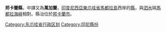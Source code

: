 {{Infobox settlement
|official_name          = 邦卡蘭縣
|native_name            =  {{Lang|id|Bangkalan Regency}}|nickname               = 
|motto                  = 
|image_skyline          = Locator Bangkalan Regency.png
|imagesize              = 300px
|image_caption          = 邦卡蘭位置图
|image_flag             = 
|image_seal             = Lambang Bangkalan.png
|image_shield           = 
|image_map              = 
|mapsize                = 
|map_caption            = 
|pushpin_map            = 
|pushpin_mapsize        =
|subdivision_type       = 國家
|subdivision_name       = {{IDN}}
|subdivision_type1      = 省份
|subdivision_name1      = [[東爪哇省|東爪哇省]]
|subdivision_type2      = 
|subdivision_name2      = 
|government_type        = 
|leader_title           = 
|leader_name            = 
|leader_title1          =  <!-- for places with, say, both a mayor and a city manager -->
|leader_name1           = R.K.H. Fuad Amin Imron
|leader_title2          =
|leader_name2           =
|leader_title3          =
|leader_name3           = 
|established_title      =  <!-- Settled -->
|established_date       = 
|established_title2     =  <!-- Incorporated (town) -->
|established_date2      = 
|established_title3     =  <!-- Incorporated (city) -->
|established_date3      = 
|area_magnitude         = 
|area_total_km2             = 1260 
|area_total_sq_mi        = 
|area_land_km2              = 
|area_land_sq_mi         = 
|area_water_km2             = 
|area_water_sq_mi        = 
|area_water_percent     = 
|area_urban_km2             = 
|area_urban_sq_mi        = 
|area_metro_km2             = 
|area_metro_sq_mi        = 
|population_as_of       = 2005年
|population_note        = 
|population_total       = 926560
|population_density_km2     = 
|population_density_sq_mi = 
|population_metro       =
|population_density_metro_km2 =
|population_density_metro_sq_mi =
|population_urban       = 
|population_density_urban_km2 =
|population_density_urban_mi2 =
|timezone               = 印尼中部时区
|utc_offset             = +8
|timezone_DST           = 
|utc_offset_DST         = 
|latd= |latm= |lats= |latNS=
|longd= |longm= |longs= |longEW=
|elevation_m              = 
|elevation_ft           = 
|postal_code_type       =  <!-- enter ZIP code, Postcode, Post code, Postal code... -->
|postal_code            =
|area_code              =
|website                = http://www.bangkalankab.go.id/
|footnotes              = 
}}
'''邦卡蘭縣'''，中譯又為'''萬加蘭'''，[[印度尼西亞|印度尼西亞]][[東爪哇省|東爪哇省]][[馬都拉島|馬都拉島]]西岸的[[县_(印尼)|縣]]，與[[泗水_(印尼)|泗水]]隔[[馬都拉海峽|馬都拉海峽]]相對。縣治位於[[邦卡蘭市|邦卡蘭市]]。

{{東爪哇省行政區劃}}
{{印尼行政区划小作品}}

[[Category:东爪哇省行政区划|Category:东爪哇省行政区划]]
[[Category:印尼縣份|Category:印尼縣份]]